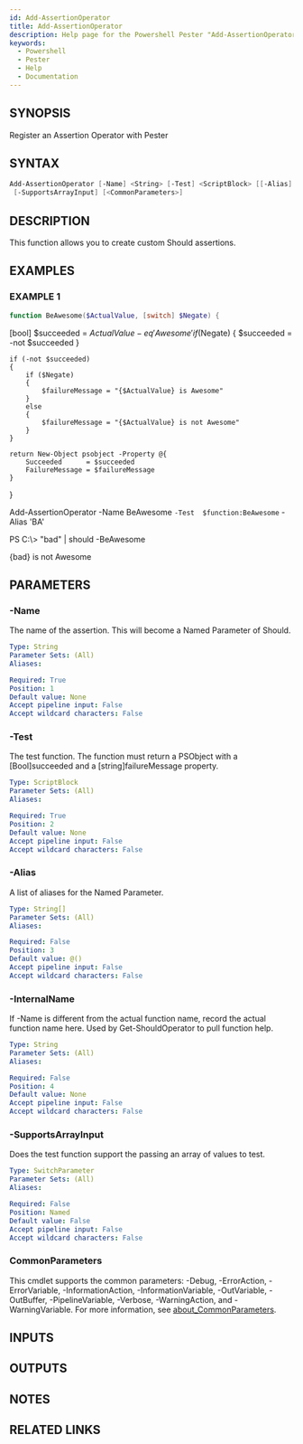 ```yaml
---
id: Add-AssertionOperator
title: Add-AssertionOperator
description: Help page for the Powershell Pester "Add-AssertionOperator" command
keywords:
  - Powershell
  - Pester
  - Help
  - Documentation
---
```


## SYNOPSIS
Register an Assertion Operator with Pester

## SYNTAX

```powershell
Add-AssertionOperator [-Name] <String> [-Test] <ScriptBlock> [[-Alias] <String[]>] [[-InternalName] <String>]
 [-SupportsArrayInput] [<CommonParameters>]
```

## DESCRIPTION
This function allows you to create custom Should assertions.

## EXAMPLES

### EXAMPLE 1
```powershell
function BeAwesome($ActualValue, [switch] $Negate) {
```

\[bool\] $succeeded = $ActualValue -eq 'Awesome'
	if ($Negate) { $succeeded = -not $succeeded }

	if (-not $succeeded)
	{
		if ($Negate)
		{
			$failureMessage = "{$ActualValue} is Awesome"
		}
		else
		{
			$failureMessage = "{$ActualValue} is not Awesome"
		}
	}

	return New-Object psobject -Property @{
		Succeeded      = $succeeded
		FailureMessage = $failureMessage
	}
}

Add-AssertionOperator -Name  BeAwesome `
					-Test  $function:BeAwesome `
					-Alias 'BA'

PS C:\\\> "bad" | should -BeAwesome

{bad} is not Awesome

## PARAMETERS

### -Name
The name of the assertion.
This will become a Named Parameter of Should.

```yaml
Type: String
Parameter Sets: (All)
Aliases:

Required: True
Position: 1
Default value: None
Accept pipeline input: False
Accept wildcard characters: False
```

### -Test
The test function.
The function must return a PSObject with a \[Bool\]succeeded and a \[string\]failureMessage property.

```yaml
Type: ScriptBlock
Parameter Sets: (All)
Aliases:

Required: True
Position: 2
Default value: None
Accept pipeline input: False
Accept wildcard characters: False
```

### -Alias
A list of aliases for the Named Parameter.

```yaml
Type: String[]
Parameter Sets: (All)
Aliases:

Required: False
Position: 3
Default value: @()
Accept pipeline input: False
Accept wildcard characters: False
```

### -InternalName
If -Name is different from the actual function name, record the actual function name here.
Used by Get-ShouldOperator to pull function help.

```yaml
Type: String
Parameter Sets: (All)
Aliases:

Required: False
Position: 4
Default value: None
Accept pipeline input: False
Accept wildcard characters: False
```

### -SupportsArrayInput
Does the test function support the passing an array of values to test.

```yaml
Type: SwitchParameter
Parameter Sets: (All)
Aliases:

Required: False
Position: Named
Default value: False
Accept pipeline input: False
Accept wildcard characters: False
```

### CommonParameters
This cmdlet supports the common parameters: -Debug, -ErrorAction, -ErrorVariable, -InformationAction, -InformationVariable, -OutVariable, -OutBuffer, -PipelineVariable, -Verbose, -WarningAction, and -WarningVariable. For more information, see [about_CommonParameters](http://go.microsoft.com/fwlink/?LinkID=113216).

## INPUTS

## OUTPUTS

## NOTES

## RELATED LINKS
